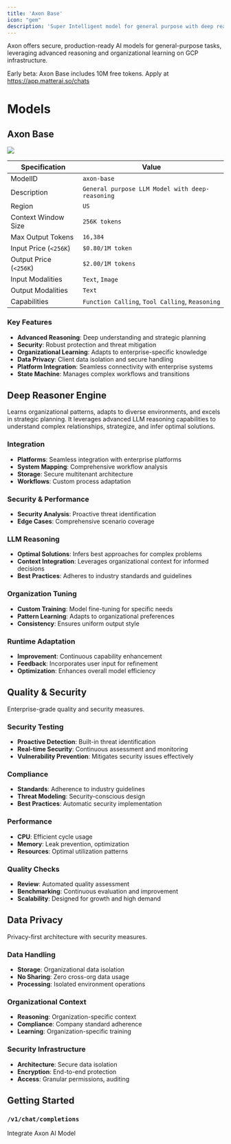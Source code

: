 ```yaml
---
title: 'Axon Base'
icon: "gem"
description: 'Super Intelligent model for general purpose with deep reasoning'
---
```

Axon offers secure, production-ready AI models for general-purpose tasks, leveraging advanced reasoning and organizational learning on GCP infrastructure.

<Note>Early beta: Axon Base includes 10M free tokens. Apply at https://app.matterai.so/chats</Note>

# Models

## Axon Base

<Frame>
  <img src="/images/axon/axon-base.png" className="block" />
</Frame>

| Specification | Value |
|---------------|-------|
| ModelID | `axon-base` |
| Description | `General purpose LLM Model with deep-reasoning` |
| Region | `US` |
| Context Window Size | `256K tokens` |
| Max Output Tokens | `16,384` |
| Input Price (`<256K`) | `$0.80/1M token` |
| Output Price (`<256K`) | `$2.00/1M tokens` |
| Input Modalities | `Text`, `Image` |
| Output Modalities | `Text` |
| Capabilities | `Function Calling`, `Tool Calling`, `Reasoning` |

### Key Features

- **Advanced Reasoning**: Deep understanding and strategic planning
- **Security**: Robust protection and threat mitigation
- **Organizational Learning**: Adapts to enterprise-specific knowledge
- **Data Privacy**: Client data isolation and secure handling
- **Platform Integration**: Seamless connectivity with enterprise systems
- **State Machine**: Manages complex workflows and transitions

## Deep Reasoner Engine

Learns organizational patterns, adapts to diverse environments, and excels in strategic planning. It leverages advanced LLM reasoning capabilities to understand complex relationships, strategize, and infer optimal solutions.

### Integration

- **Platforms**: Seamless integration with enterprise platforms
- **System Mapping**: Comprehensive workflow analysis
- **Storage**: Secure multitenant architecture
- **Workflows**: Custom process adaptation


### Security & Performance

- **Security Analysis**: Proactive threat identification
- **Edge Cases**: Comprehensive scenario coverage

### LLM Reasoning

- **Optimal Solutions**: Infers best approaches for complex problems
- **Context Integration**: Leverages organizational context for informed decisions
- **Best Practices**: Adheres to industry standards and guidelines

### Organization Tuning

- **Custom Training**: Model fine-tuning for specific needs
- **Pattern Learning**: Adapts to organizational preferences
- **Consistency**: Ensures uniform output style

### Runtime Adaptation

- **Improvement**: Continuous capability enhancement
- **Feedback**: Incorporates user input for refinement
- **Optimization**: Enhances overall model efficiency

## Quality & Security

Enterprise-grade quality and security measures.

### Security Testing

- **Proactive Detection**: Built-in threat identification
- **Real-time Security**: Continuous assessment and monitoring
- **Vulnerability Prevention**: Mitigates security issues effectively

### Compliance

- **Standards**: Adherence to industry guidelines
- **Threat Modeling**: Security-conscious design
- **Best Practices**: Automatic security implementation

### Performance

- **CPU**: Efficient cycle usage
- **Memory**: Leak prevention, optimization
- **Resources**: Optimal utilization patterns

### Quality Checks

- **Review**: Automated quality assessment
- **Benchmarking**: Continuous evaluation and improvement
- **Scalability**: Designed for growth and high demand

## Data Privacy

Privacy-first architecture with security measures.

### Data Handling

- **Storage**: Organizational data isolation
- **No Sharing**: Zero cross-org data usage
- **Processing**: Isolated environment operations

### Organizational Context

- **Reasoning**: Organization-specific context
- **Compliance**: Company standard adherence
- **Learning**: Organization-specific training

### Security Infrastructure

- **Architecture**: Secure data isolation
- **Encryption**: End-to-end protection
- **Access**: Granular permissions, auditing

## Getting Started
### `/v1/chat/completions`
<CardGroup cols={1}>
  <Card title="Use API" icon="gears" href="/api-reference/endpoint/completions">
    Integrate Axon AI Model
  </Card>
</CardGroup>
